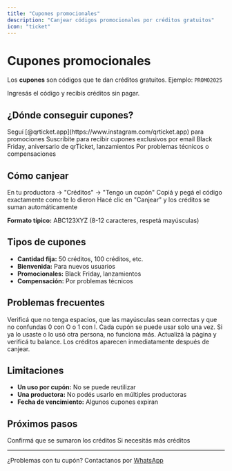 ```yaml
---
title: "Cupones promocionales"
description: "Canjear códigos promocionales por créditos gratuitos"
icon: "ticket"
---
```


# Cupones promocionales

Los **cupones** son códigos que te dan créditos gratuitos. Ejemplo: `PROMO2025`

<Card title="Códigos de créditos gratis" icon="gift">
  Ingresás el código y recibís créditos sin pagar.
</Card>

## ¿Dónde conseguir cupones?

<CardGroup cols={2}>
  <Card title="Instagram" icon="instagram">
    Seguí [@qrticket.app](https://www.instagram.com/qrticket.app) para promociones
  </Card>

<Card title="Newsletter" icon="envelope">
  Suscribite para recibir cupones exclusivos por email
</Card>

<Card title="Eventos especiales" icon="party-horn">
  Black Friday, aniversario de qrTicket, lanzamientos
</Card>

  <Card title="Soporte" icon="headphones">
    Por problemas técnicos o compensaciones
  </Card>
</CardGroup>

## Cómo canjear

<Steps>
  <Step title="Ir a cupones">
    En tu productora → "Créditos" → "Tengo un cupón"
  </Step>

<Step title="Ingresar código">
  Copiá y pegá el código exactamente como te lo dieron
</Step>

  <Step title="Canjear">
    Hacé clic en "Canjear" y los créditos se suman automáticamente
  </Step>
</Steps>

<Note>**Formato típico:** ABC123XYZ (8-12 caracteres, respetá mayúsculas)</Note>

## Tipos de cupones

- **Cantidad fija:** 50 créditos, 100 créditos, etc.
- **Bienvenida:** Para nuevos usuarios
- **Promocionales:** Black Friday, lanzamientos
- **Compensación:** Por problemas técnicos

## Problemas frecuentes

<AccordionGroup>
  <Accordion title="Cupón inválido">
    Verificá que no tenga espacios, que las mayúsculas sean correctas y que no confundas 0 con O o 1 con I.
  </Accordion>

<Accordion title="Cupón ya usado">
  Cada cupón se puede usar solo una vez. Si ya lo usaste o lo usó otra persona,
  no funciona más.
</Accordion>

  <Accordion title="No aparecen los créditos">
    Actualizá la página y verificá tu balance. Los créditos aparecen inmediatamente después de canjear.
  </Accordion>
</AccordionGroup>

## Limitaciones

- **Un uso por cupón:** No se puede reutilizar
- **Una productora:** No podés usarlo en múltiples productoras
- **Fecha de vencimiento:** Algunos cupones expiran

## Próximos pasos

<CardGroup cols={2}>
  <Card title="Ver tu balance" icon="wallet" href="/credits/transactions">
    Confirmá que se sumaron los créditos
  </Card>

  <Card title="Comprar más" icon="shopping-cart" href="/credits/credits-purchase">
    Si necesitás más créditos
  </Card>
</CardGroup>

---

¿Problemas con tu cupón? Contactanos por [WhatsApp](https://wa.me/5491122503348)
